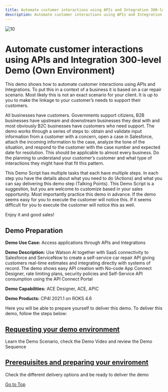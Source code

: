 ```yaml
---
title: Automate customer interactions using APIs and Integration 300-level Demo
description: Automate customer interactions using APIs and Integration 300-level Demo
---
```



![10](./images/automation-tech-demos-screen-github.png)
<br/>

# Automate customer interactions using APIs and Integration 300-level Demo (Own Environment)

This demo shows how to automate customer interactions using APIs and Integrations. To put this in a context of a business it is based on a car repair scenario. Most likely this is not an exact scenario for your client. It is up to you to make the linkage to your customer’s needs to support their customers.
<br/>
 
All businesses have customers. Governments support citizens, B2B businesses have upstream and downstream businesses they deal with and most obviously B2C businesses have customers who need support. The demo works through a series of steps to: obtain and validate input information from a customer with a concern, open a case in Salesforce, attach the incoming information to the case, analyze the tone of the situation, and respond to the customer with the case number and expected date for resolution. This should be applicable to almost every business. Do the planning to understand your customer’s customer and what type of interactions they might have that fit this pattern.
<br/>

This Demo Script has multiple tasks that each have multiple steps. In each step you have the details about what you need to do (Actions) and what you can say delivering this demo step (Talking Points). This Demo Script is a suggestion, but you are welcome to customize based in your sales opportunity. Most importantly practice this demo in advance. If the demo seems easy for you to execute the customer will notice this. If it seems difficult for you to execute the customer will notice this as well.
<br/>

Enjoy it and good sales!
<br/>

## <span id="place1">Demo Preparation</span>

**Demo Use Case:** Access applications through APIs and Integrations

**Demo Description:** Use Watson AI together with SaaS connectivity to Salesforce and ServiceNow to create a self-service car repair API giving customers real-time estimates and integrating directly with systems of record. The demo shows easy API creation with No-code App Connect Designer, rate limiting plans, security policies and Self-Service API consumption using the API Connect Portal

**Demo Capabilities:** ACE Designer, ACE, APIC

**Demo Products:** CP4I 2021.1 on ROKS 4.6

Here you will be able to prepare yourself to deliver this demo. To deliver this demo, follow the steps below:
<br/>

## [Requesting your demo environment](https://ibm-garage-tsa.github.io/cp4i-demohub/cp4i-on-roks/)<br/>
Learn the Demo Scenario, check the Demo Video and review the Demo Sequence

## [Prerequisites and preparing your enviroment](https://ibm-garage-tsa.github.io/cp4i-demohub/salesdemos/carrepair-new/prepare)<br/>
Check the different delivery options and be ready to deliver the demo

[Go to Top](#place1)

